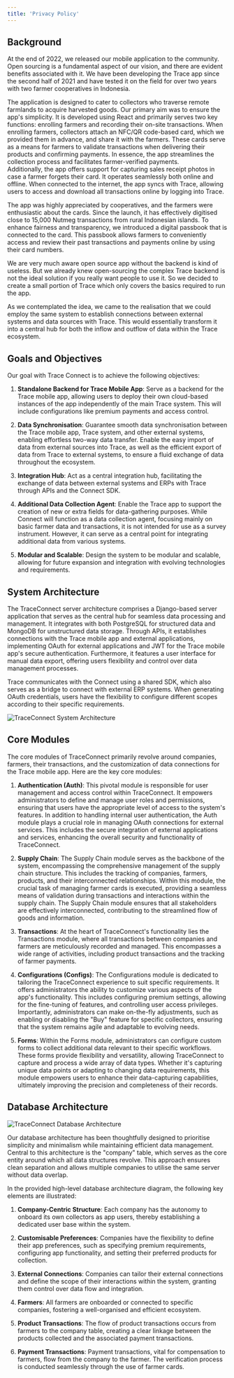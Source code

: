 ```yaml
---
title: 'Privacy Policy'
---
```


## Background

At the end of 2022, we released our mobile application to the community. Open sourcing is a fundamental aspect of our vision, and there are evident benefits associated with it. We have been developing the Trace app since the second half of 2021 and have tested it on the field for over two years with two farmer cooperatives in Indonesia.

The application is designed to cater to collectors who traverse remote farmlands to acquire harvested goods. Our primary aim was to ensure the app's simplicity. It is developed using React and primarily serves two key functions: enrolling farmers and recording their on-site transactions. When enrolling farmers, collectors attach an NFC/QR code-based card, which we provided them in advance, and share it with the farmers. These cards serve as a means for farmers to validate transactions when delivering their products and confirming payments. In essence, the app streamlines the collection process and facilitates farmer-verified payments.  
Additionally, the app offers support for capturing sales receipt photos in case a farmer forgets their card. It operates seamlessly both online and offline. When connected to the internet, the app syncs with Trace, allowing users to access and download all transactions online by logging into Trace.

The app was highly appreciated by cooperatives, and the farmers were enthusiastic about the cards. Since the launch, it has effectively digitised close to 15,000 Nutmeg transactions from rural Indonesian islands. To enhance fairness and transparency, we introduced a digital passbook that is connected to the card. This passbook allows farmers to conveniently access and review their past transactions and payments online by using their card numbers.

We are very much aware open source app without the backend is kind of useless. But we already knew open-sourcing the complex Trace backend is not the ideal solution if you really want people to use it. So we decided to create a small portion of Trace which only covers the basics required to run the app.

As we contemplated the idea, we came to the realisation that we could employ the same system to establish connections between external systems and data sources with Trace. This would essentially transform it into a central hub for both the inflow and outflow of data within the Trace ecosystem.

## Goals and Objectives

Our goal with Trace Connect is to achieve the following objectives:

1. **Standalone Backend for Trace Mobile App**: Serve as a backend for the Trace mobile app, allowing users to deploy their own cloud-based instances of the app independently of the main Trace system. This will include configurations like premium payments and access control.

2. **Data Synchronisation**: Guarantee smooth data synchronisation between the Trace mobile app, Trace system, and other external systems, enabling effortless two-way data transfer. Enable the easy import of data from external sources into Trace, as well as the efficient export of data from Trace to external systems, to ensure a fluid exchange of data throughout the ecosystem.

3. **Integration Hub**: Act as a central integration hub, facilitating the exchange of data between external systems and ERPs with Trace through APIs and the Connect SDK.

4. **Additional Data Collection Agent**: Enable the Trace app to support the creation of new or extra fields for data-gathering purposes. While Connect will function as a data collection agent, focusing mainly on basic farmer data and transactions, it is not intended for use as a survey instrument. However, it can serve as a central point for integrating additional data from various systems.

5. **Modular and Scalable**: Design the system to be modular and scalable, allowing for future expansion and integration with evolving technologies and requirements.

## System Architecture

The TraceConnect server architecture comprises a Django-based server application that serves as the central hub for seamless data processing and management. It integrates with both PostgreSQL for structured data and MongoDB for unstructured data storage. Through APIs, it establishes connections with the Trace mobile app and external applications, implementing OAuth for external applications and JWT for the Trace mobile app's secure authentication. Furthermore, it features a user interface for manual data export, offering users flexibility and control over data management processes.

Trace communicates with the Connect using a shared SDK, which also serves as a bridge to connect with external ERP systems. When generating OAuth credentials, users have the flexibility to configure different scopes according to their specific requirements.

![TraceConnect System Architecture](path-to-your-image-file)

## Core Modules

The core modules of TraceConnect primarily revolve around companies, farmers, their transactions, and the customization of data connections for the Trace mobile app. Here are the key core modules:

1. **Authentication (Auth)**: This pivotal module is responsible for user management and access control within TraceConnect. It empowers administrators to define and manage user roles and permissions, ensuring that users have the appropriate level of access to the system's features. In addition to handling internal user authentication, the Auth module plays a crucial role in managing OAuth connections for external services. This includes the secure integration of external applications and services, enhancing the overall security and functionality of TraceConnect.

2. **Supply Chain**: The Supply Chain module serves as the backbone of the system, encompassing the comprehensive management of the supply chain structure. This includes the tracking of companies, farmers, products, and their interconnected relationships. Within this module, the crucial task of managing farmer cards is executed, providing a seamless means of validation during transactions and interactions within the supply chain. The Supply Chain module ensures that all stakeholders are effectively interconnected, contributing to the streamlined flow of goods and information.

3. **Transactions**: At the heart of TraceConnect's functionality lies the Transactions module, where all transactions between companies and farmers are meticulously recorded and managed. This encompasses a wide range of activities, including product transactions and the tracking of farmer payments.

4. **Configurations (Configs)**: The Configurations module is dedicated to tailoring the TraceConnect experience to suit specific requirements. It offers administrators the ability to customize various aspects of the app's functionality. This includes configuring premium settings, allowing for the fine-tuning of features, and controlling user access privileges. Importantly, administrators can make on-the-fly adjustments, such as enabling or disabling the "Buy" feature for specific collectors, ensuring that the system remains agile and adaptable to evolving needs.

5. **Forms**: Within the Forms module, administrators can configure custom forms to collect additional data relevant to their specific workflows. These forms provide flexibility and versatility, allowing TraceConnect to capture and process a wide array of data types. Whether it's capturing unique data points or adapting to changing data requirements, this module empowers users to enhance their data-capturing capabilities, ultimately improving the precision and completeness of their records.

## Database Architecture

![TraceConnect Database Architecture](path-to-your-image-file)

Our database architecture has been thoughtfully designed to prioritise simplicity and minimalism while maintaining efficient data management. Central to this architecture is the "company" table, which serves as the core entity around which all data structures revolve. This approach ensures clean separation and allows multiple companies to utilise the same server without data overlap.

In the provided high-level database architecture diagram, the following key elements are illustrated:

1. **Company-Centric Structure**: Each company has the autonomy to onboard its own collectors as app users, thereby establishing a dedicated user base within the system.

2. **Customisable Preferences**: Companies have the flexibility to define their app preferences, such as specifying premium requirements, configuring app functionality, and setting their preferred products for collection.

3. **External Connections**: Companies can tailor their external connections and define the scope of their interactions within the system, granting them control over data flow and integration.

4. **Farmers**: All farmers are onboarded or connected to specific companies, fostering a well-organised and efficient ecosystem.

5. **Product Transactions**: The flow of product transactions occurs from farmers to the company table, creating a clear linkage between the products collected and the associated payment transactions.

6. **Payment Transactions**: Payment transactions, vital for compensation to farmers, flow from the company to the farmer. The verification process is conducted seamlessly through the use of farmer cards.
